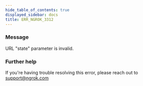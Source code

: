 ```yaml
---
hide_table_of_contents: true
displayed_sidebar: docs
title: ERR_NGROK_3312
---
```




### Message

URL "state" parameter is invalid.

<ErrorDetails error="err_ngrok_3312" />

### Further help

If you're having trouble resolving this error, please reach out to [support@ngrok.com](mailto:support@ngrok.com?subject=Help%20with%20ERR_NGROK_3312)

